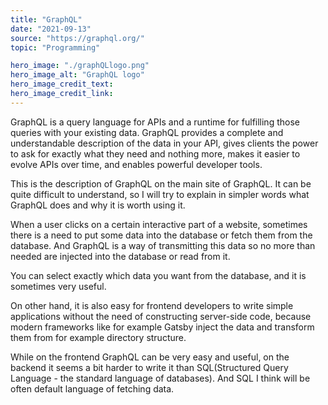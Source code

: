 ---
title: "GraphQL"
date: "2021-09-13"
source: "https://graphql.org/"
topic: "Programming"

hero_image: "./graphQLlogo.png"
hero_image_alt: "GraphQL logo"
hero_image_credit_text: 
hero_image_credit_link: 
---

GraphQL is a query language for APIs and a runtime for fulfilling those queries 
with your existing data. GraphQL provides a complete and understandable 
description of the data in your API, gives clients the power to ask for 
exactly what they need and nothing more, makes it easier to evolve APIs
over time, and enables powerful developer tools.

This is the description of GraphQL on the main site of GraphQL. It 
can be quite difficult to understand, so I will try to explain in simpler words
what GraphQL does and why it is worth using it.

When a user clicks on a certain interactive part of a website, sometimes
there is a need to put some data into the database or fetch them from the database.
And GraphQL is a way of transmitting this data so no more than needed are injected into the database or read from it.

You can select exactly which data you want from the database, and it is sometimes very useful. 

On other hand, it is also easy for frontend developers to write simple 
applications without the need of constructing server-side code, because
modern frameworks like for example Gatsby inject the data and transform them
from for example directory structure.

While on the frontend GraphQL can be very easy and useful, on the backend
it seems a bit harder to write it than SQL(Structured Query Language -
the standard language of databases). And SQL I think will be often default 
language of fetching data.